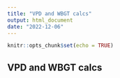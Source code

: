 ```yaml
---
title: "VPD and WBGT calcs"
output: html_document
date: "2022-12-06"
---
```


```r
knitr::opts_chunk$set(echo = TRUE)
```

## VPD and WBGT calcs